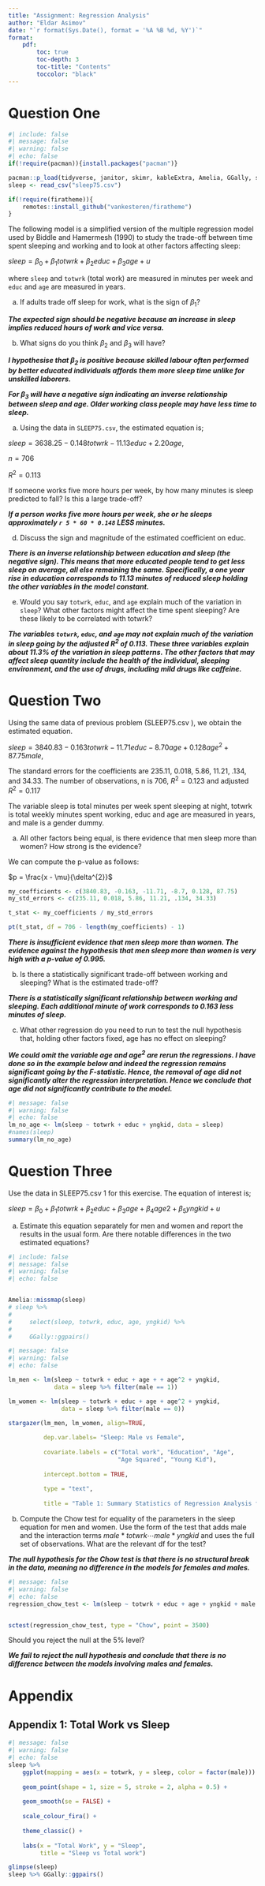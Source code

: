 ```yaml
---
title: "Assignment: Regression Analysis"
author: "Eldar Asimov"
date: "`r format(Sys.Date(), format = '%A %B %d, %Y')`"
format: 
    pdf:
        toc: true
        toc-depth: 3
        toc-title: "Contents"
        toccolor: "black"
---
```


# **Question One**

```r
#| include: false
#| message: false
#| warning: false
#| echo: false
if(!require(pacman)){install.packages("pacman")}

pacman::p_load(tidyverse, janitor, skimr, kableExtra, Amelia, GGally, stargazer, strucchange, wooldridge)
sleep <- read_csv("sleep75.csv")

if(!require(firatheme)){
    remotes::install_github("vankesteren/firatheme")
}
```

The following model is a simplified version of the multiple regression model used by Biddle and Hamermesh (1990) to study the trade-off between time spent sleeping and working and to look at other factors affecting sleep:

$sleep = \beta_{0} + \beta_{1} totwrk + \beta_{2} educ + \beta_{3} age + u$

where `sleep` and `totwrk` (total work) are measured in minutes per week and `educ` and `age` are measured in years.

a.  If adults trade off sleep for work, what is the sign of $\beta_{1}$?

***The expected sign should be negative because an increase in sleep implies reduced hours of work and vice versa.***

b.  What signs do you think $\beta_{2}$ and $\beta_{3}$ will have?

***I hypothesise that $\beta_{2}$ is positive because skilled labour often performed by better educated individuals affords them more sleep time unlike for unskilled laborers.***

***For $\beta_{3}$ will have a negative sign indicating an inverse relationship between sleep and age. Older working class people may have less time to sleep.***

a.  Using the data in `SLEEP75.csv`, the estimated equation is;

$sleep = 3638.25 − 0.148totwrk − 11.13educ + 2.20age$,

$n = 706$

$R^{2} = 0.113$

If someone works five more hours per week, by how many minutes is sleep predicted to fall? Is this a large trade-off?

***If a person works five more hours per week, she or he sleeps approximately `r 5 * 60 * 0.148` LESS minutes.***

d.  Discuss the sign and magnitude of the estimated coefficient on educ.

***There is an inverse relationship between education and sleep (the negative sign). This means that more educated people tend to get less sleep on average, all else remaining the same. Specifically, a one year rise in education corresponds to 11.13 minutes of reduced sleep holding the other variables in the model constant.***

e.  Would you say `totwrk`, `educ`, and `age` explain much of the variation in `sleep`? What other factors might affect the time spent sleeping? Are these likely to be correlated with totwrk?

***The variables `totwrk`, `educ`, and `age` may not explain much of the variation in sleep going by the adjusted $R^{2}$ of 0.113. These three variables explain about 11.3% of the variation in sleep patterns. The other factors that may affect sleep quantity include the health of the individual, sleeping environment, and the use of drugs, including mild drugs like caffeine.***

# **Question Two**

Using the same data of previous problem (SLEEP75.csv ), we obtain the estimated equation.

$sleep = 3840.83 − 0.163totwrk − 11.71educ − 8.70age + 0.128age^{2} + 87.75male$,

The standard errors for the coefficients are 235.11, 0.018, 5.86, 11.21, .134, and 34.33. The number of observations, n is 706, $R^{2} = 0.123$ and adjusted $R^{2} = 0.117$

The variable sleep is total minutes per week spent sleeping at night, totwrk is total weekly minutes spent working, educ and age are measured in years, and male is a gender dummy.

a.  All other factors being equal, is there evidence that men sleep more than women? How strong is the evidence?

We can compute the p-value as follows:

$p = \frac{x - \mu}{\delta^{2}}$

```r
my_coefficients <- c(3840.83, -0.163, -11.71, -8.7, 0.128, 87.75)
my_std_errors <- c(235.11, 0.018, 5.86, 11.21, .134, 34.33)

t_stat <- my_coefficients / my_std_errors

pt(t_stat, df = 706 - length(my_coefficients) - 1)
```

***There is insufficient evidence that men sleep more than women. The evidence against the hypothesis that men sleep more than women is very high with a p-value of 0.995.***

b.  Is there a statistically significant trade-off between working and sleeping? What is the estimated trade-off?

***There is a statistically significant relationship between working and sleeping. Each additional minute of work corresponds to 0.163 less minutes of sleep.***

c.  What other regression do you need to run to test the null hypothesis that, holding other factors fixed, age has no effect on sleeping?

***We could omit the variable $age$ and $age^{2}$ are rerun the regressions. I have done so in the example below and indeed the regression remains significant going by the F-statistic. Hence, the removal of age did not significantly alter the regression interpretation. Hence we conclude that age did not significantly contribute to the model.***

```r
#| message: false
#| warning: false
#| echo: false
lm_no_age <- lm(sleep ~ totwrk + educ + yngkid, data = sleep)
#names(sleep)
summary(lm_no_age)
```

# **Question Three**

Use the data in SLEEP75.csv 1 for this exercise. The equation of interest is;

$sleep = \beta_{0} + \beta_{1} totwrk + \beta_{2} educ + \beta_{3} age + \beta_{4} age 2 + \beta_{5} yngkid + u$

a.  Estimate this equation separately for men and women and report the results in the usual form. Are there notable differences in the two estimated equations?

```r
#| include: false
#| message: false
#| warning: false
#| echo: false


Amelia::missmap(sleep)
# sleep %>% 
#     
#     select(sleep, totwrk, educ, age, yngkid) %>% 
#     
#     GGally::ggpairs()


```

```r
#| message: false
#| warning: false
#| echo: false

lm_men <- lm(sleep ~ totwrk + educ + age + + age^2 + yngkid, 
             data = sleep %>% filter(male == 1))

lm_women <- lm(sleep ~ totwrk + educ + age + age^2 + yngkid, 
               data = sleep %>% filter(male == 0))

stargazer(lm_men, lm_women, align=TRUE, 
          
          dep.var.labels= "Sleep: Male vs Female",
          
          covariate.labels = c("Total work", "Education", "Age", 
                               "Age Squared", "Young Kid"),
          
          intercept.bottom = TRUE,
          
          type = "text",
          
          title = "Table 1: Summary Statistics of Regression Analysis for Sleep Patterns")
```

b.  Compute the Chow test for equality of the parameters in the sleep equation for men and women. Use the form of the test that adds male and the interaction terms $male * totwrk \cdots male * yngkid$ and uses the full set of observations. What are the relevant df for the test?

***The null hypothesis for the Chow test is that there is no structural break in the data, meaning no difference in the models for females and males.***

```r
#| message: false
#| warning: false
#| echo: false
regression_chow_test <- lm(sleep ~ totwrk + educ + age + yngkid + male + male:totwrk + male:educ + male:age + male:yngkid, data = sleep)


sctest(regression_chow_test, type = "Chow", point = 3500)

```

Should you reject the null at the 5% level?

***We fail to reject the null hypothesis and conclude that there is no difference between the models involving males and females.***

# Appendix

## Appendix 1: Total Work vs Sleep

```r
#| message: false
#| warning: false
#| echo: false
sleep %>% 
    ggplot(mapping = aes(x = totwrk, y = sleep, color = factor(male))) + 
    
    geom_point(shape = 1, size = 5, stroke = 2, alpha = 0.5) + 
    
    geom_smooth(se = FALSE) +
    
    scale_colour_fira() + 
    
    theme_classic() + 
    
    labs(x = "Total Work", y = "Sleep",
         title = "Sleep vs Total work")
```


```r
glimpse(sleep)
sleep %>% GGally::ggpairs()

```
